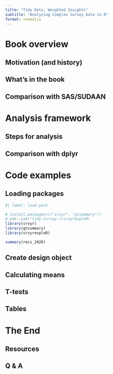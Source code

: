 ```yaml
---
title: "Tidy Data, Weighted Insights"
subtitle: "Analyzing Complex Survey Data in R"
format: revealjs
---
```


# Book overview

## Motivation (and history)

## What's in the book

## Comparison with SAS/SUDAAN

# Analysis framework

## Steps for analysis

## Comparison with dplyr

# Code examples

## Loading packages

```r
#| label: load-pack

# install.packages(c("srvyr", "gtsummary"))
# pak::pak("tidy-survey-r/srvyrexploR)
library(srvyr)
library(gtsummary)
library(srvyrexploR)

summary(recs_2020)
```

## Create design object

## Calculating means

## T-tests

## Tables

# The End

## Resources

## Q & A
